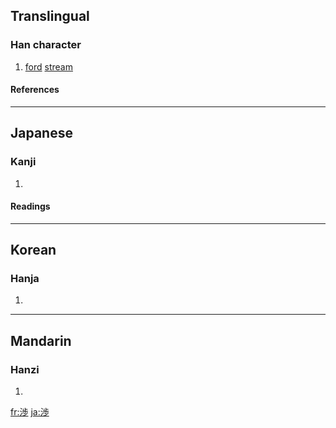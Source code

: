 {{see|涉}}

==Translingual==
===Han character===
{{Han char|rn=85|rad=水|as=08|sn=11|four=|canj=水卜中竹 (EYLH), X水卜中竹 (XEYLH)}}
# [[ford]] [[stream]]
====References====
{{Han ref|kx=0633.371|dkj=17749|hdz=80023.200|uh=6E09|ud=28169}}

----
==Japanese==
===Kanji===
{{ja-kanji|grade=c|rs=水08}}
# {{defn|Japanese}} 
====Readings====
{{ja-readings|on=[[しょう]] (shō)|kun=[[わたる]] (wataru), [[かかわる]] (kakawaru)}}

----
==Korean==
===Hanja===
{{ko-hanja|hangeul=[[섭]]|eumhun=|rv=seop|mr=sŏp|y=sep}}
# {{defn|Korean}}

----
==Mandarin==
===Hanzi===
{{cmn-hanzi|pin=[[shè]] ([[she4]])|wg=she<sup>4</sup>}}
# {{defn|Mandarin}}

[[fr:渉]]
[[ja:渉]]